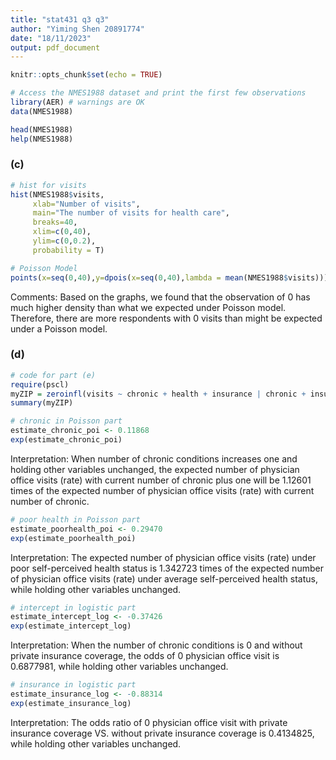 ```yaml
---
title: "stat431 q3 q3"
author: "Yiming Shen 20891774"
date: "18/11/2023"
output: pdf_document
---
```


```r
knitr::opts_chunk$set(echo = TRUE)
```

```r
# Access the NMES1988 dataset and print the first few observations
library(AER) # warnings are OK
data(NMES1988)

head(NMES1988)
help(NMES1988)
```


### (c)
```r
# hist for visits
hist(NMES1988$visits,
     xlab="Number of visits",
     main="The number of visits for health care",
     breaks=40,
     xlim=c(0,40),
     ylim=c(0,0.2),
     probability = T)

# Poisson Model
points(x=seq(0,40),y=dpois(x=seq(0,40),lambda = mean(NMES1988$visits)))
```

Comments: Based on the graphs, we found that the observation of 0 has much
higher density than what we expected under Poisson model. Therefore, there
are more respondents with 0 visits than might be expected under a Poisson model.


\newpage

### (d)
```r
# code for part (e)
require(pscl)
myZIP = zeroinfl(visits ~ chronic + health + insurance | chronic + insurance, data = NMES1988)
summary(myZIP)

```
```R
# chronic in Poisson part
estimate_chronic_poi <- 0.11868
exp(estimate_chronic_poi)

```


Interpretation: When number of chronic conditions increases one and holding
other variables unchanged, the expected number of physician office visits 
(rate) with current number of chronic plus one will be 1.12601 times of the 
expected number of physician office visits (rate) with current number of chronic.


```r
# poor health in Poisson part
estimate_poorhealth_poi <- 0.29470
exp(estimate_poorhealth_poi)
```

Interpretation: The expected number of physician office visits (rate) under
poor self-perceived health status is 1.342723 times of the expected number
of physician office visits (rate) under average self-perceived health status, 
while holding other variables unchanged.

```r
# intercept in logistic part
estimate_intercept_log <- -0.37426
exp(estimate_intercept_log)

```

Interpretation: When the number of chronic conditions is 0 and without private
insurance coverage, the odds of 0 physician office visit is 0.6877981, while 
holding other variables unchanged.


```r
# insurance in logistic part
estimate_insurance_log <- -0.88314
exp(estimate_insurance_log)

```

Interpretation: The odds ratio of 0 physician office visit with private insurance
coverage VS. without private insurance coverage is 0.4134825, while holding 
other variables unchanged.


